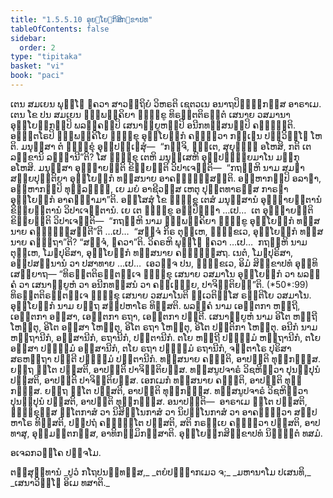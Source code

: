 ```yaml
---
title: "1.5.5.10 ອຸຍ຺ໂຍຘິກສິກ຺ຂາປທ"
tableOfContents: false
sidebar:
  order: 2
type: "tipitaka"
basket: "vi"
book: "paci"
---
```



<DynamicBreadcrumb />

<Division number="322" book="paci">

<Paragraph number="1005" book="paci">
ເຕນ ສມເຍນ ພຸທ຺ໂຘ ຠຄວາ ສາວຕ຺ຖິຍໍ ວິຫຣຕິ ເຊຕວເນ ອນາຖປິຓ຺ຑິກສ຺ສ ອາຣາເມ. ເຕນ ໂຂ ປນ ສມເຍນ ຉພ຺ພຄ຺ຄິຍາ ຠິກ຺ຂູ ທິຣຕ຺ຕຕິຣຕ຺ຕໍ ເສນາຍ ວສມານາ ອຸຍ຺ໂຍຘິກມ຺ປິ ພລຄ຺ຄມ຺ປິ ເສນາພ຺ຍູຫມ຺ປິ ອນີກທສ຺ສນມ຺ປິ ຄຈ຺ຉນ຺ຕິ. ອຎ຺ຎຕໂຣປິ ຉພ຺ພຄ຺ຄິໂຍ ຠິກ຺ຂຸ ອຸຍ຺ໂຍຘິກໍ ຄນ຺ຕ຺ວາ ກຓ຺ເຑນ ປຏິວິທ຺ໂຘ ໂຫຕິ. ມນຸສ຺ສາ ຕໍ ຠິກ຺ຂຸໍ ອຸປ຺ປຓ຺ເຑສຸໍ—  “ກຈ຺ຈິ, ຠນ຺ເຕ, ສຸຍຸທ຺ຘໍ ອໂຫສິ, ກຕິ ເຕ ລກ຺ຂານິ ລທ຺ຘານີ”ຕິ? ໂສ ຠິກ຺ຂຸ ເຕຫິ ມນຸສ຺ເສຫິ ອຸປ຺ປຓ຺ຑິຍມາໂນ ມງ຺ກຸ ອໂຫສິ. ມນຸສ຺ສາ ອຸຊ຺ຌາຍນ຺ຕິ ຂິຍ຺ຍນ຺ຕິ ວິປາເຈນ຺ຕິ—  “ກຖຎ຺ຫິ ນາມ ສມຓາ ສກ຺ຍປຸຕ຺ຕິຍາ ອຸຍ຺ໂຍຘິກໍ ທສ຺ສນາຍ ອາຄຈ຺ຉິສ຺ສນ຺ຕິ. ອມ຺ຫາກມ຺ປິ ອລາຠາ, ອມ຺ຫາກມ຺ປິ ທຸລ຺ລທ຺ຘໍ, ເຍ ມຍໍ ອາຊີວສ຺ສ ເຫຕຸ ປຸຕ຺ຕທາຣສ຺ສ ກາຣຓາ ອຸຍ຺ໂຍຘິກໍ ອາຄຈ຺ຉາມາ”ຕິ.
</Paragraph>

<Paragraph number="1006" book="paci">
ອສ຺ໂສສຸໍ ໂຂ ຠິກ຺ຂູ ເຕສໍ ມນຸສ຺ສານໍ ອຸຊ຺ຌາຍນ຺ຕານໍ ຂິຍ຺ຍນ຺ຕານໍ ວິປາເຈນ຺ຕານໍ. ເຍ ເຕ ຠິກ຺ຂູ ອປ຺ປິຈ຺ຉາ …ເປ…  ເຕ ອຸຊ຺ຌາຍນ຺ຕິ ຂິຍ຺ຍນ຺ຕິ ວິປາເຈນ຺ຕິ—  “ກຖຎ຺ຫິ ນາມ ຉພ຺ພຄ຺ຄິຍາ ຠິກ຺ຂູ ອຸຍ຺ໂຍຘິກໍ ທສ຺ສນາຍ ຄຈ຺ຉິສ຺ສນ຺ຕີ”ຕິ …ເປ…  “ສຈ຺ຈໍ ກິຣ ຕຸມ຺ເຫ, ຠິກ຺ຂເວ, ອຸຍ຺ໂຍຘິກໍ ທສ຺ສນາຍ ຄຈ຺ຉຖາ”ຕິ? “ສຈ຺ຈໍ, ຠຄວາ”ຕິ. ວິຄຣຫິ ພຸທ຺ໂຘ ຠຄວາ …ເປ…  ກຖຎ຺ຫິ ນາມ ຕຸມ຺ເຫ, ໂມຆປຸຣິສາ, ອຸຍ຺ໂຍຘິກໍ ທສ຺ສນາຍ ຄຈ຺ຉິສ຺ສຖ. ເນຕໍ, ໂມຆປຸຣິສາ, ອປ຺ປສນ຺ນານໍ ວາ ປສາທາຍ …ເປ…  ເອວຎ຺ຈ ປນ, ຠິກ຺ຂເວ, ອິມໍ ສິກ຺ຂາປທໍ ອຸທ຺ທິເສຍ຺ຍາຖ—
</Paragraph>

</Division>
<Division number="323" book="paci">

<Paragraph number="1007" book="paci">
<Emphasis>“ທິຣຕ຺ຕຕິຣຕ຺ຕຎ຺ເຈ ຠິກ຺ຂຸ ເສນາຍ ວສມາໂນ ອຸຍ຺ໂຍຘິກໍ ວາ ພລຄ຺ຄໍ ວາ ເສນາພ຺ຍູຫໍ ວາ ອນີກທສ຺ສນໍ ວາ ຄຈ຺ເຉຍ຺ຍ, ປາຈິຕ຺ຕິຍນ຺”</Emphasis>ຕິ. (*50*:<Emphasis>99</Emphasis>)
</Paragraph>

</Division>
<Division number="324" book="paci">

<Paragraph number="1008" book="paci">
<Emphasis>ທິຣຕ຺ຕຕິຣຕ຺ຕຎ຺ເຈ ຠິກ຺ຂຸ ເສນາຍ ວສມາໂນ</Emphasis>ຕິ ທ຺ເວຕິສ຺ໂສ ຣຕ຺ຕິໂຍ ວສມາໂນ.
</Paragraph>

<Paragraph number="1009" book="paci">
<Emphasis>ອຸຍ຺ໂຍຘິກໍ</Emphasis> ນາມ ຍຕ຺ຖ ສມ຺ປຫາໂຣ ທິສ຺ສຕິ.
</Paragraph>

<Paragraph number="1010" book="paci">
<Emphasis>ພລຄ຺ຄໍ</Emphasis> ນາມ ເອຕ຺ຕກາ ຫຕ຺ຖີ, ເອຕ຺ຕກາ ອສ຺ສາ, ເອຕ຺ຕກາ ຣຖາ, ເອຕ຺ຕກາ ປຕ຺ຕີ.
</Paragraph>

<Paragraph number="1011" book="paci">
<Emphasis>ເສນາພ຺ຍູຫໍ</Emphasis> ນາມ ອິໂຕ ຫຕ຺ຖີ ໂຫນ຺ຕຸ, ອິໂຕ ອສ຺ສາ ໂຫນ຺ຕຸ, ອິໂຕ ຣຖາ ໂຫນ຺ຕຸ, ອິໂຕ ປຕ຺ຕິກາ ໂຫນ຺ຕຸ.
</Paragraph>

<Paragraph number="1012" book="paci">
<Emphasis>ອນີກໍ</Emphasis> ນາມ ຫຕ຺ຖານີກໍ, ອສ຺ສານີກໍ, ຣຖານີກໍ, ປຕ຺ຕານີກໍ. ຕໂຍ ຫຕ຺ຖີ ປຈ຺ຉິມໍ ຫຕ຺ຖານີກໍ, ຕໂຍ ອສ຺ສາ ປຈ຺ຉິມໍ ອສ຺ສານີກໍ, ຕໂຍ ຣຖາ ປຈ຺ຉິມໍ ຣຖານີກໍ, ຈຕ຺ຕາໂຣ ປຸຣິສາ ສຣຫຕ຺ຖາ ປຕ຺ຕີ ປຈ຺ຉິມໍ ປຕ຺ຕານີກໍ. ທສ຺ສນາຍ ຄຈ຺ຉຕິ, ອາປຕ຺ຕິ ທຸກ຺ກຏສ຺ສ. ຍຕ຺ຖ ຐິໂຕ ປສ຺ສຕິ, ອາປຕ຺ຕິ ປາຈິຕ຺ຕິຍສ຺ສ. ທສ຺ສນູປຈາຣໍ ວິຊຫິຕ຺ວາ ປຸນປ຺ປຸນໍ ປສ຺ສຕິ, ອາປຕ຺ຕິ ປາຈິຕ຺ຕິຍສ຺ສ.
</Paragraph>

<Paragraph number="1013" book="paci">
ເອກເມກໍ ທສ຺ສນາຍ ຄຈ຺ຉຕິ, ອາປຕ຺ຕິ ທຸກ຺ກຏສ຺ສ. ຍຕ຺ຖ ຐິໂຕ ປສ຺ສຕິ, ອາປຕ຺ຕິ ທຸກ຺ກຏສ຺ສ. ທສ຺ສນູປຈາຣໍ ວິຊຫິຕ຺ວາ ປຸນປ຺ປຸນໍ ປສ຺ສຕິ, ອາປຕ຺ຕິ ທຸກ຺ກຏສ຺ສ.
</Paragraph>

</Division>
<Division number="325" book="paci">

<Paragraph number="1014" book="paci">
ອນາປຕ຺ຕິ—  ອາຣາເມ ຐິໂຕ ປສ຺ສຕິ, ຠິກ຺ຂຸສ຺ສ ຐິໂຕກາສໍ ວາ ນິສິນ຺ໂນກາສໍ ວາ ນິປນ຺ໂນກາສໍ ວາ ອາຄນ຺ຕ຺ວາ ສມ຺ປຫາໂຣ ທິສ຺ສຕິ, ປຏິປຖໍ ຄຈ຺ຉນ຺ໂຕ ປສ຺ສຕິ, ສຕິ ກຣຓີເຍ ຄນ຺ຕ຺ວາ ປສ຺ສຕິ, ອາປທາສຸ, ອຸມ຺ມຕ຺ຕກສ຺ສ, ອາທິກມ຺ມິກສ຺ສາຕິ.

</Paragraph>
</Division>

<Paragraph number="1015" type="center" book="paci">
ອຸຍ຺ໂຍຘິກສິກ຺ຂາປທໍ ນິຏ຺ຐິຕໍ ທສມໍ.

  
ອເຈລກວຄ຺ໂຄ ປຎ຺ຈໂມ.



</Paragraph>

<Paragraph number="1016" type="center" book="paci">
ຕສ຺ສຸທ຺ທານໍ


</Paragraph>

<Paragraph number="1017" type="verses" book="paci">
_ປູວໍ ກໂຖປນນ຺ທສ຺ສ,_  
_ຕຍໍປຏ຺ຐາກເມວ ຈ;_  
_ມຫານາໂມ ປເສນທິ,_  
_ເສນາວິທ຺ໂຘ ອິເມ ທສາຕິ._
</Paragraph>
